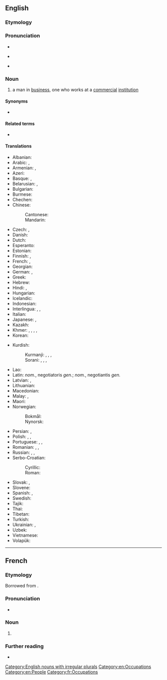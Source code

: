 ==English==
{{wikipedia}}

===Etymology===
{{suffix|en|business|man}}

===Pronunciation===
* {{audio|en-us-businessman.ogg|Audio (US)|lang=en}}
* {{a|UK}} {{IPA|/ˈbɪznəsmən/|/ˈbɪznɪsmən/|lang=en}}
* {{a|US}} {{IPA|/ˈbɪznəsmæn/|lang=en}}

===Noun===
{{en-noun|businessmen}}

# a man in [[business]], one who works at a [[commercial]] [[institution]]

====Synonyms====
* {{l|en|businessperson}}

====Related terms====
* {{l|en|entrepreneur}}

====Translations====
{{trans-top|a man in business, one who works at a commercial institution}}
* Albanian: {{t|sq|biznesmen|m}}
* Arabic: {{t|ar|رَجُل أَعْمَال|m}}, {{t|ar|تَاجِر|m}}
* Armenian: {{t+|hy|գործարար}}, {{t+|hy|բիզնեսմեն|sc=Armn}}
* Azeri: {{t|az|biznesmen}}
* Basque: {{t+|eu|enpresaburu}}, {{t+|eu|enpresari}}
* Belarusian: {{t|be|бізнэсмэ́н|m|sc=Cyrl}}, {{t|be|прадпрыма́льнік|m|sc=Cyrl}}
* Bulgarian: {{t|bg|бизнесме́н|m|sc=Cyrl}}
* Burmese: {{t+|my|စီးပွားရေးသမား|sc=Mymr}}
* Chechen: {{t|ce|совдегар}}
* Chinese:
*: Cantonese: {{t|yue|商人|tr=soeng1 jan4|sc=Hani}}
*: Mandarin: {{t+|cmn|商人|tr=shāngrén|sc=Hani}}
* Czech: {{t+|cs|obchodník|m}}, {{t+|cs|podnikatel|m}}
* Danish: {{t|da|forretningsmand|c}}
* Dutch: {{t+|nl|zakenman|m}}
* Esperanto: {{t|eo|aferisto}}
* Estonian: {{t|et|ärimees}}
* Finnish: {{t+|fi|liikemies}}, {{t+|fi|bisnesmies}}
* French: {{t+|fr|homme d'affaires|m}}, {{t+|fr|businessman|m}}
* Georgian: {{t|ka|ბიზნესმენი}}
* German: {{t+|de|Geschäftsmann|m}}, {{t+|de|Unternehmer|m}}
* Greek: {{t+|el|επιχειρηματίας|m|f}}
* Hebrew: {{t|he|אִישׁ עַסָקִים|m|tr='ish asakím}}
* Hindi: {{t+|hi|व्यापारी|m|sc=Deva}}, {{t+|hi|व्यवसायी|m|sc=Deva}}
* Hungarian: {{t+|hu|üzletember}}
* Icelandic: {{t|is|kaupsýslumaður|m}}
* Indonesian: {{t+|id|pengusaha}}
* Interlingua: {{t|ia|homine de affaires}}, {{t|ia|homine de negotios}}, {{t|ia|negotiante}}
* Italian: {{t+|it|uomo d'affari|m}}
* Japanese: {{t|ja|実業家|tr=じつぎょうか, jitsugyōka|sc=Jpan}}, {{t|ja|ビジネスマン|tr=bijinesuman|sc=Jpan}}
* Kazakh: {{t|kk|бизнесмен|sc=Cyrl}}
* Khmer: {{t+|km|ឈ្មួញ|tr=cmuəɲ|sc=Khmr}}, {{t|km|តាយប៉ាន|tr=taay paan|sc=Khmr}}, {{t+|km|ថៅកែ|tr=tʰav kae|sc=Khmr}}, {{t+|km|ពាណិជ|tr=pienɨc|sc=Khmr}}, {{t+|km|វោហារុបជីវី|tr=voohaaruʔpaʔciivii|sc=Khmr}}
* Korean: {{t+|ko|실업가}}
{{trans-mid}}
* Kurdish:
*: Kurmanji: {{t+|kmr|bazirgan}}, {{t+|kmr|ticar}}, {{t+|kmr|esnaf}}, {{t+|kmr|tacir}}
*: Sorani: {{t|ckb|bazirgan}}, {{t|ckb|tucar}}, {{t|ckb|esnaf}}, {{t|ckb|tacîr}}
* Lao: {{t|lo|ນັກທຸລະກິດ|sc=Laoo}}
* Latin: {{t|la|negotiator}} ''nom.'', negotiatoris ''gen.''; {{t|la|negotians}} ''nom.'', negotiantis ''gen.''
* Latvian: {{t|lv|biznesmenis|m}}, {{t|lv|uzņēmējs|m}}
* Lithuanian: {{t|lt|verslininkas|m}}
* Macedonian: {{t|mk|бизнисмен|m|sc=Cyrl}}
* Malay: {{t|ms|peniaga}}, {{t|ms|ahli perniagaan}}
* Maori: {{t|mi|kaipakihi}}
* Norwegian:
*: Bokmål: {{t|nb|forretningsmann|m}}
*: Nynorsk: {{t|nn|forretningsmann|m}}
* Persian: {{t+|fa|تاجر|tr=tâjer|sc=fa-Arab}}, {{t+|fa|بازرگان|tr=bâzargân|sc=fa-Arab}}
* Polish: {{t+|pl|biznesmen|m}}, {{t+|pl|przedsiębiorca|m}}, {{t|pl|człowiek interesów|m}}
* Portuguese: {{t+|pt|empresário|m}}, {{t|pt|homem de negócios|m}}, {{t+|pt|negociante|m|f}}
* Romanian: {{t|ro|om de afaceri|m}}, {{t+|ro|businessman|m}}, {{t+|ro|afacerist|m}}
* Russian: {{t+|ru|предпринима́тель|m}}, {{t+|ru|бизнесме́н|m|tr=biznɛsmén}}, {{t|ru|[[делово́й]] [[челове́к]]|m}}
* Serbo-Croatian:
*: Cyrillic: {{t|sh|бизнисмен|m}}
*: Roman: {{t+|sh|biznismen|m}}
* Slovak: {{t|sk|obchodník|m}}, {{t|sk|podnikateľ|m}}
* Slovene: {{t+|sl|poslovnež|m}}
* Spanish: {{t|es|hombre de negocios|m}}, {{t+|es|empresario|m}}
* Swedish: {{t+|sv|affärsman|c}}
* Tajik: {{t|tg|соҳибкор|sc=Cyrl}}
* Thai: {{t|th|นักธุรกิจ}}
* Tibetan: {{t|bo|ཚོང་པ}}
* Turkish: {{t+|tr|iş adamı}}
* Ukrainian: {{t+|uk|бізнесме́н|m|sc=Cyrl}}, {{t|uk|підприє́мець|m|sc=Cyrl}}
* Uzbek: {{t+|uz|biznesmen}}
* Vietnamese: {{t+|vi|thương gia}}
* Volapük: {{t+|vo|büsidan}}
{{trans-bottom}}

[[Category:English nouns with irregular plurals]]
[[Category:en:Occupations]]
[[Category:en:People]]

----

==French==

===Etymology===
Borrowed from {{bor|fr|en|businessman}}.

===Pronunciation===
* {{fr-IPA|bisenessemane}}

===Noun===
{{fr-noun|m|businessmen|businessmans}}

# {{l|en|businessman}}

===Further reading===
* {{R:TLFi}}

[[Category:fr:Occupations]]
